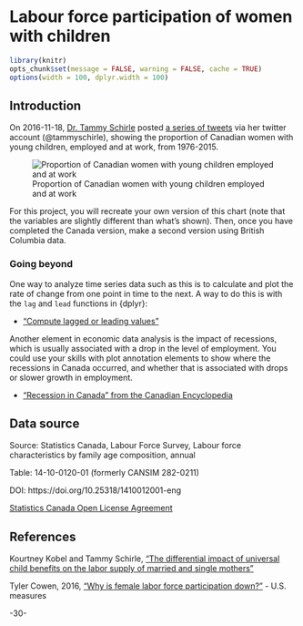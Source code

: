 <!-- 
This file by Martin Monkman 
is licensed under a Creative Commons Attribution 4.0 International License
https://creativecommons.org/licenses/by/4.0/  
-->


# Labour force participation of women with children {#lfs-women}


```r
library(knitr)
opts_chunk$set(message = FALSE, warning = FALSE, cache = TRUE)
options(width = 100, dplyr.width = 100)

```

## Introduction {#lfs-women-intro}


On 2016-11-18, [Dr. Tammy Schirle](https://legacy.wlu.ca/homepage.php?grp_id=1805&f_id=31) posted [a series of tweets](https://twitter.com/tammyschirle/status/799616596750831616) via her twitter account (@tammyschirle), showing the proportion of Canadian women with young children, employed and at work, from 1976-2015.


![Proportion of Canadian women with young children employed and at work](static/img_capstone/schirle_lfs_women_age_of_child.png)



For this project, you will recreate your own version of this chart (note that the variables are slightly different than what's shown). Then, once you have completed the Canada version, make a second version using British Columbia data.


### Going beyond

One way to analyze time series data such as this is to calculate and plot the rate of change from one point in time to the next. A way to do this is with the `lag`  and `lead` functions in {dplyr}:

* ["Compute lagged or leading values"](https://dplyr.tidyverse.org/reference/lead-lag.html)


Another element in economic data analysis is the impact of recessions, which is usually associated with a drop in the level of employment. You could use your skills with plot annotation elements to show where the recessions in Canada occurred, and whether that is associated with drops or slower growth in employment.

* ["Recession in Canada" from the Canadian Encyclopedia](https://www.thecanadianencyclopedia.ca/en/article/recession)


## Data source {#lfs-women-data}

Source: Statistics Canada, Labour Force Survey, Labour force characteristics by family age composition, annual

Table: 14-10-0120-01 (formerly CANSIM 282-0211)

DOI:   https://doi.org/10.25318/1410012001-eng

[Statistics Canada Open License Agreement](http://www.statcan.gc.ca/eng/reference/licence)




## References {#lfs-women-references}

Kourtney Kobel and Tammy Schirle, ["The differential impact of universal child benefits on the labor supply of married and single mothers"](http://www.lcerpa.org/public/papers/LCERPA_2015_11.pdf)

Tyler Cowen, 2016, ["Why is female labor force participation down?"](http://marginalrevolution.com/marginalrevolution/2016/11/female-labor-force-participation.html) - U.S. measures


-30-